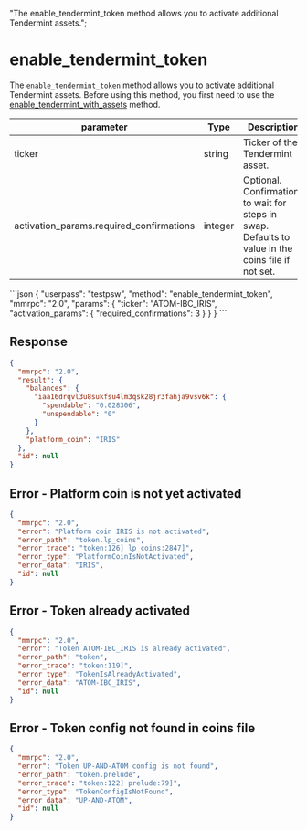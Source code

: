   "The enable_tendermint_token method allows you to activate additional Tendermint assets.";

# enable\_tendermint\_token

The `enable_tendermint_token` method allows you to activate additional Tendermint assets. Before using this method, you first need to use the [enable\_tendermint\_with\_assets](/komodo-defi-framework/api/v20/enable_tendermint_with_assets/) method.

| parameter                                  | Type    | Description                                                                                        |
| ------------------------------------------ | ------- | -------------------------------------------------------------------------------------------------- |
| ticker                                     | string  | Ticker of the Tendermint asset.                                                                    |
| activation\_params.required\_confirmations | integer | Optional. Confirmations to wait for steps in swap. Defaults to value in the coins file if not set. |

<CodeGroup title="" tag="POST" label="enable_tendermint_token" mm2MethodDecorate="true">
  ```json
  {
    "userpass": "testpsw",
    "method": "enable_tendermint_token",
    "mmrpc": "2.0",
    "params": {
      "ticker": "ATOM-IBC_IRIS",
      "activation_params": {
        "required_confirmations": 3
      }
    }
  }
  ```
</CodeGroup>

## Response

```json
{
  "mmrpc": "2.0",
  "result": {
    "balances": {
      "iaa16drqvl3u8sukfsu4lm3qsk28jr3fahja9vsv6k": {
        "spendable": "0.028306",
        "unspendable": "0"
      }
    },
    "platform_coin": "IRIS"
  },
  "id": null
}
```

## Error - Platform coin is not yet activated

```json
{
  "mmrpc": "2.0",
  "error": "Platform coin IRIS is not activated",
  "error_path": "token.lp_coins",
  "error_trace": "token:126] lp_coins:2847]",
  "error_type": "PlatformCoinIsNotActivated",
  "error_data": "IRIS",
  "id": null
}
```

## Error - Token already activated

```json
{
  "mmrpc": "2.0",
  "error": "Token ATOM-IBC_IRIS is already activated",
  "error_path": "token",
  "error_trace": "token:119]",
  "error_type": "TokenIsAlreadyActivated",
  "error_data": "ATOM-IBC_IRIS",
  "id": null
}
```

## Error - Token config not found in coins file

```json
{
  "mmrpc": "2.0",
  "error": "Token UP-AND-ATOM config is not found",
  "error_path": "token.prelude",
  "error_trace": "token:122] prelude:79]",
  "error_type": "TokenConfigIsNotFound",
  "error_data": "UP-AND-ATOM",
  "id": null
}
```
